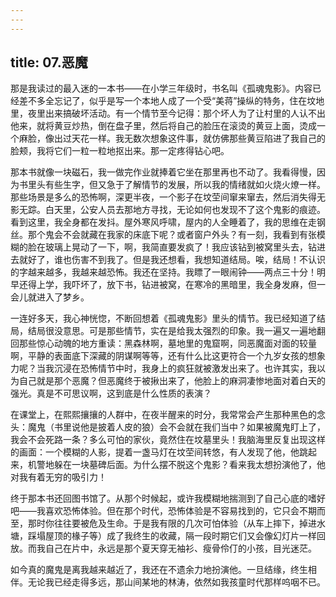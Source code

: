 ```yaml
---
---
---
```

title: 07.恶魔
---




那是我读过的最入迷的一本书——在小学三年级时，书名叫《孤魂鬼影》。内容已经差不多全忘记了，似乎是写一个本地人成了一个受“美蒋”操纵的特务，住在坟地里，夜里出来搞破坏活动。有一个情节至今记得：那个坏人为了让村里的人认不出他来，就将黄豆炒热，倒在盘子里，然后将自己的脸压在滚烫的黄豆上面，烫成一个麻脸，像出过天花一样。我无数次想象这件事，就仿佛那些黄豆陷进了我自己的脸颊，我将它们一粒一粒地抠出来。那一定疼得钻心吧。

那本书就像一块磁石，我一做完作业就捧着它坐在那里再也不动了。我看得慢，因为书里头有些生字，但又急于了解情节的发展，所以我的情绪就如火烧火燎一样。那些场景是多么的恐怖啊，深更半夜，一个影子在坟茔间窜来窜去，然后消失得无影无踪。白天里，公安人员去那地方寻找，无论如何也发现不了这个鬼影的痕迹。看到这里，我全身都在发抖。屋外寒风呼啸，屋内的人全睡着了，我的思维在走钢丝。那个鬼会不会就藏在我家的床底下呢？或者窗户外头？有一刻，我看到有张模糊的脸在玻璃上晃动了一下，啊，我简直要发疯了！我应该钻到被窝里头去，钻进去就好了，谁也伤害不到我了。但是我还想看，我想知道结局。唉，结局！不认识的字越来越多，我越来越恐怖。我还在坚持。我瞟了一眼闹钟——两点三十分！明早还得上学，我吓坏了，放下书，钻进被窝，在寒冷的黑暗里，我全身发麻，但一会儿就进入了梦乡。

一连好多天，我心神恍惚，不断回想着《孤魂鬼影》里头的情节。我已经知道了结局，结局很没意思。可是那些情节，实在是给我太强烈的印象。我一遍又一遍地翻回那些惊心动魄的地方重读：黑森林啊，墓地里的鬼窟啊，同恶魔面对面的较量啊，平静的表面底下深藏的阴谋啊等等，还有什么比这更符合一个九岁女孩的想象力呢？当我沉浸在恐怖情节中时，我身上的疯狂就被激发出来了。也许其实，我以为自己就是那个恶魔？但恶魔终于被揪出来了，他脸上的麻洞凄惨地面对着白天的强光。真是不可思议啊，这到底是什么性质的表演？

在课堂上，在熙熙攘攘的人群中，在夜半醒来的时分，我常常会产生那种黑色的念头：魔鬼（书里说他是披着人皮的狼）会不会就在我们当中？如果被魔鬼盯上了，我会不会死路一条？多么可怕的家伙，竟然住在坟墓里头！我脑海里反复出现这样的画面：一个模糊的人影，提着一盏马灯在坟茔间转悠，有人发现了他，他跳起来，机警地躲在一块墓碑后面。为什么摆不脱这个鬼影？看来我太想扮演他了，他对我有着无穷的吸引力！

终于那本书还回图书馆了。从那个时候起，或许我模糊地揣测到了自己心底的嗜好吧——我喜欢恐怖体验。但在那个时代，恐怖体验是不容易找到的，它只会不期而至，那时你往往要被危及生命。于是我有限的几次可怕体验（从车上摔下，掉进水塘，踩塌屋顶的椽子等）成了我终生的收藏，隔一段时期它们又会像幻灯片一样回放。而我自己在片中，永远是那个夏天穿无袖衫、瘦骨伶仃的小孩，目光迷茫。

如今真的魔鬼是离我越来越近了，我还在不遗余力地扮演他。一旦结缘，终生相伴。无论我已经走得多远，那山间某地的林涛，依然如我孩童时代那样呜咽不已。
